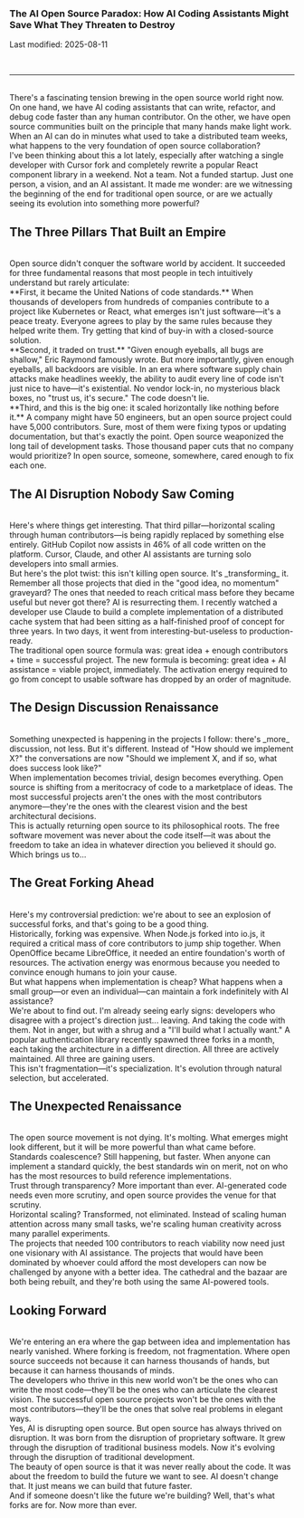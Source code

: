 ### The AI Open Source Paradox: How AI Coding Assistants Might Save What They Threaten to Destroy

Last modified: 2025-08-11

<br />

---

<br />
There's a fascinating tension brewing in the open source world right now. On one
hand, we have AI coding assistants that can write, refactor, and debug code faster
than any human contributor. On the other, we have open source communities built on
the principle that many hands make light work. When an AI can do in minutes what
used to take a distributed team weeks, what happens to the very foundation of open
source collaboration?

<br />
I've been thinking about this a lot lately, especially after watching a single developer
with Cursor fork and completely rewrite a popular React component library in a weekend.
Not a team. Not a funded startup. Just one person, a vision, and an AI assistant.
It made me wonder: are we witnessing the beginning of the end for traditional open
source, or are we actually seeing its evolution into something more powerful?

## The Three Pillars That Built an Empire

<br />
Open source didn't conquer the software world by accident. It succeeded for three
fundamental reasons that most people in tech intuitively understand but rarely articulate:
<br />
**First, it became the United Nations of code standards.** When thousands of developers
from hundreds of companies contribute to a project like Kubernetes or React, what
emerges isn't just software—it's a peace treaty. Everyone agrees to play by the same
rules because they helped write them. Try getting that kind of buy-in with a closed-source
solution.
<br />
**Second, it traded on trust.** "Given enough eyeballs, all bugs are shallow," Eric
Raymond famously wrote. But more importantly, given enough eyeballs, all backdoors
are visible. In an era where software supply chain attacks make headlines weekly,
the ability to audit every line of code isn't just nice to have—it's existential.
No vendor lock-in, no mysterious black boxes, no "trust us, it's secure." The code
doesn't lie.
<br />
**Third, and this is the big one: it scaled horizontally like nothing before it.**
A company might have 50 engineers, but an open source project could have 5,000 contributors.
Sure, most of them were fixing typos or updating documentation, but that's exactly
the point. Open source weaponized the long tail of development tasks. Those thousand
paper cuts that no company would prioritize? In open source, someone, somewhere,
cared enough to fix each one.

## The AI Disruption Nobody Saw Coming

<br />
Here's where things get interesting. That third pillar—horizontal scaling through
human contributors—is being rapidly replaced by something else entirely. GitHub Copilot
now assists in 46% of all code written on the platform. Cursor, Claude, and other
AI assistants are turning solo developers into small armies.

<br />
But here's the plot twist: this isn't killing open source. It's _transforming_ it.
<br />
Remember all those projects that died in the "good idea, no momentum" graveyard?
The ones that needed to reach critical mass before they became useful but never got
there? AI is resurrecting them. I recently watched a developer use Claude to build
a complete implementation of a distributed cache system that had been sitting as
a half-finished proof of concept for three years. In two days, it went from interesting-but-useless
to production-ready.
<br />
The traditional open source formula was: great idea + enough contributors + time
= successful project. The new formula is becoming: great idea + AI assistance = viable
project, immediately. The activation energy required to go from concept to usable
software has dropped by an order of magnitude.

## The Design Discussion Renaissance

<br />
Something unexpected is happening in the projects I follow: there's _more_ discussion,
not less. But it's different. Instead of "How should we implement X?" the conversations
are now "Should we implement X, and if so, what does success look like?"

<br />
When implementation becomes trivial, design becomes everything. Open source is shifting
from a meritocracy of code to a marketplace of ideas. The most successful projects
aren't the ones with the most contributors anymore—they're the ones with the clearest
vision and the best architectural decisions.
<br />
This is actually returning open source to its philosophical roots. The free software
movement was never about the code itself—it was about the freedom to take an idea
in whatever direction you believed it should go. Which brings us to...

## The Great Forking Ahead

<br />
Here's my controversial prediction: we're about to see an explosion of successful
forks, and that's going to be a good thing.

<br />
Historically, forking was expensive. When Node.js forked into io.js, it required
a critical mass of core contributors to jump ship together. When OpenOffice became
LibreOffice, it needed an entire foundation's worth of resources. The activation
energy was enormous because you needed to convince enough humans to join your cause.

<br />
But what happens when implementation is cheap? What happens when a small group—or
even an individual—can maintain a fork indefinitely with AI assistance?

<br />
We're about to find out. I'm already seeing early signs: developers who disagree
with a project's direction just... leaving. And taking the code with them. Not in
anger, but with a shrug and a "I'll build what I actually want." A popular authentication
library recently spawned three forks in a month, each taking the architecture in
a different direction. All three are actively maintained. All three are gaining users.

<br />
This isn't fragmentation—it's specialization. It's evolution through natural selection,
but accelerated.

## The Unexpected Renaissance

<br />
The open source movement is not dying. It's molting. What emerges might look different,
but it will be more powerful than what came before.

<br />
Standards coalescence? Still happening, but faster. When anyone can implement a standard
quickly, the best standards win on merit, not on who has the most resources to build
reference implementations.

<br />
Trust through transparency? More important than ever. AI-generated code needs even
more scrutiny, and open source provides the venue for that scrutiny.
<br />
Horizontal scaling? Transformed, not eliminated. Instead of scaling human attention
across many small tasks, we're scaling human creativity across many parallel experiments.
<br />
The projects that needed 100 contributors to reach viability now need just one visionary
with AI assistance. The projects that would have been dominated by whoever could
afford the most developers can now be challenged by anyone with a better idea. The
cathedral and the bazaar are both being rebuilt, and they're both using the same
AI-powered tools.

## Looking Forward

<br />
We're entering an era where the gap between idea and implementation has nearly vanished.
Where forking is freedom, not fragmentation. Where open source succeeds not because
it can harness thousands of hands, but because it can harness thousands of minds.

<br />
The developers who thrive in this new world won't be the ones who can write the most
code—they'll be the ones who can articulate the clearest vision. The successful open
source projects won't be the ones with the most contributors—they'll be the ones
that solve real problems in elegant ways.
<br />
Yes, AI is disrupting open source. But open source has always thrived on disruption.
It was born from the disruption of proprietary software. It grew through the disruption
of traditional business models. Now it's evolving through the disruption of traditional
development.
<br />
The beauty of open source is that it was never really about the code. It was about
the freedom to build the future we want to see. AI doesn't change that. It just means
we can build that future faster.
<br />
And if someone doesn't like the future we're building? Well, that's what forks are
for. Now more than ever.
